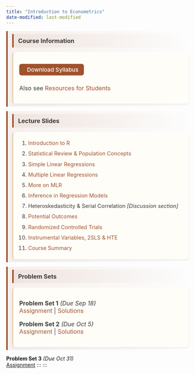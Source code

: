 ```yaml
---
title: "Introduction to Econometrics"
date-modified: last-modified
---
```


::: {.course-section}
## <i class="bi bi-journal-text"></i> Course Information {.section-header}

::: {.resource-card}
<a href="/teachingmaterials/UG_intro_metrics/Alam_Econ265_Syllabus_F25.pdf" class="btn btn-primary">
<i class="bi bi-filetype-pdf"></i> Download Syllabus
</a>

Also see [<i class="bi bi-box-arrow-up-right"></i> Resources for Students](/morepages/resourcesforugstudents.qmd)
:::
:::

::: {.course-section}
## <i class="bi bi-easel2"></i> Lecture Slides {.section-header}

::: {.resource-card}
1. [Introduction to R](/teachingmaterials/UG_intro_metrics/01_introRv2.qmd)
2. [Statistical Review & Population Concepts](/teachingmaterials/UG_intro_metrics/02_stat_review.pdf)
3. [Simple Linear Regressions](/teachingmaterials/UG_intro_metrics/03_regression.qmd)
4. [Multiple Linear Regressions](/teachingmaterials/UG_intro_metrics/04_mlr.qmd)
5. [More on MLR](/teachingmaterials/UG_intro_metrics/06_mlrvariants.qmd)
6. [Inference in Regression Models](/teachingmaterials/UG_intro_metrics/05_inference.qmd)
7. Heteroskedasticity & Serial Correlation *[Discussion section]*
8. [Potential Outcomes](/teachingmaterials/UG_intro_metrics/07_potentialoutcomes.pdf)
9. [Randomized Controlled Trials](/teachingmaterials/UG_intro_metrics/08_RCT.pdf)
10. [Instrumental Variables, 2SLS & HTE](/teachingmaterials/UG_intro_metrics/09_IV_HTE.pdf)
11. [Course Summary](/teachingmaterials/UG_intro_metrics/summary.pdf)
:::
:::

::: {.course-section}
## <i class="bi bi-pencil-square"></i> Problem Sets {.section-header}

::: {.resource-card}
**Problem Set 1** *(Due Sep 18)*  
[<i class="bi bi-file-earmark-text"></i> Assignment](/teachingmaterials/UG_intro_metrics/ps/ugmetricsps1.qmd) | 
[<i class="bi bi-check-circle"></i> Solutions](/teachingmaterials/UG_intro_metrics/pssol/ps1sol.qmd)

**Problem Set 2** *(Due Oct 5)*  
[<i class="bi bi-file-earmark-text"></i> Assignment](/teachingmaterials/UG_intro_metrics/ps/ugmetricsps2.qmd) | 
[<i class="bi bi-check-circle"></i> Solutions](/teachingmaterials/UG_intro_metrics/pssol/ps2sol.qmd)
:::
:::

**Problem Set 3** *(Due Oct 31)*  
[<i class="bi bi-file-earmark-text"></i> Assignment](https://canvas.clarku.edu/courses/17788/assignments/127610) 
:::
:::

<style>
.course-section {
  margin-bottom: 1.25rem;
}

.section-header {
  padding: 0.5rem 0.75rem;
  background: linear-gradient(to right, rgba(160, 82, 45, 0.08), transparent);
  border-left: 4px solid #A0522D;  /* Rust color */
  border-radius: 0 8px 8px 0;
  color: #3A3A3A;  /* Soft dark gray */
  margin-bottom: 0.75rem;
  margin-top: 0;
  font-size: 1.0rem;
}

.resource-card {
  background: #FFFDF8;  /* Very light cream */
  border-radius: 8px;
  padding: 1rem;
  box-shadow: 0 2px 4px rgba(0,0,0,0.08);
  border-left: 3px solid #E6D4B8;  /* Light tan */
  transition: all 0.3s ease;
}

.resource-card:hover {
  box-shadow: 0 4px 6px rgba(0,0,0,0.12);
  border-left-color: #A0522D;  /* Rust on hover */
  transform: translateX(2px);
}

.resource-card ol, .resource-card ul {
  margin: 0;
  padding-left: 1.5rem;
  line-height: 1.4;
}

.resource-card li {
  padding: 0.25rem 0; 
  font-size: 0.9rem;
  color: #3A3A3A;  /* Soft dark gray for text */
}

.resource-card a {
  color: #A0522D;  /* Rust for links */
  text-decoration: none;
  transition: color 0.2s ease;
}

.resource-card a:hover {
  color: #8B4513;  /* Darker brown on hover */
  text-decoration: underline;
}

/* Button styling */
.btn-primary {
  background: #A0522D !important;  /* Rust */
  border-color: #A0522D !important;
  color: white !important;
  padding: 0.4rem 0.9rem; 
  text-decoration: none !important;
  display: inline-block;
  margin-bottom: 0.5rem; 
  border-radius: 6px;
  font-weight: 500;
  font-size: 0.95rem; 
  transition: all 0.2s ease;
}

.btn-primary:hover {
  background: #8B4513 !important;  /* Darker brown */
  border-color: #8B4513 !important;
  color: white !important;
  text-decoration: none !important;
  transform: translateY(-1px);
  box-shadow: 0 2px 4px rgba(139, 69, 19, 0.2);
}

.btn-primary i {
  margin-right: 0.4rem;
  color: white !important;
}

/* Headers */
h2 {
  margin-top: 0 !important;
  color: #3A3A3A;
}
</style>

<link rel="stylesheet" href="https://cdn.jsdelivr.net/npm/bootstrap-icons@1.11.0/font/bootstrap-icons.css">